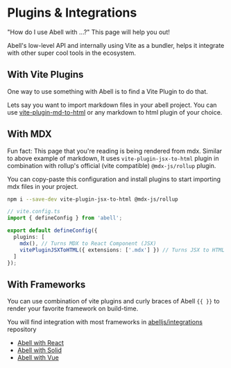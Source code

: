 
# Plugins & Integrations

"How do I use Abell with ...?" This page will help you out!

Abell's low-level API and internally using Vite as a bundler, helps it integrate with other super cool tools in the ecosystem.

## With Vite Plugins

One way to use something with Abell is to find a Vite Plugin to do that.

Lets say you want to import markdown files in your abell project. You can use [vite-plugin-md-to-html](https://github.com/saurabhdaware/vite-plugin-md-to-html) or any markdown to html plugin of your choice.

<Editor editorConfig={markdownIntegration} />

## With MDX

Fun fact: This page that you're reading is being rendered from mdx. Similar to above example of markdown, It uses `vite-plugin-jsx-to-html` plugin in combination with rollup's official (vite compatible) `@mdx-js/rollup` plugin.

You can copy-paste this configuration and install plugins to start importing mdx files in your project.

```sh
npm i --save-dev vite-plugin-jsx-to-html @mdx-js/rollup
```

```ts
// vite.config.ts
import { defineConfig } from 'abell';

export default defineConfig({
  plugins: [
    mdx(), // Turns MDX to React Component (JSX)
    vitePluginJSXToHTML({ extensions: ['.mdx'] }) // Turns JSX to HTML
  ]
});
```

## With Frameworks

You can use combination of vite plugins and curly braces of Abell `{{ }}` to render your favorite framework on build-time.

You will find integration with most frameworks in [abelljs/integrations](https://github.com/abelljs/integrations/tree/main) repository

- [Abell with React](https://github.com/abelljs/integrations/tree/main/with-react)
- [Abell with Solid](https://github.com/abelljs/integrations/tree/main/with-solidjs)
- [Abell with Vue](https://github.com/abelljs/integrations/tree/main/with-vue)
